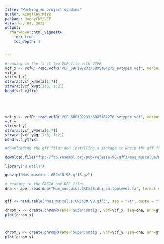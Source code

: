 ```yaml
---
title: "Working on project studies"
author: Kingsley/Mark
package: HandyCNV/VCF
date: May 04, 2021
output: 
  rmarkdown::html_vignette:
    toc: true
    toc_depth: 1


---
```

```r
#reading in the first two VCF file with VCFR
vcf_x <- vcfR::read.vcfR("VCF_SRP199233/SRX5884275_svtyper.vcf", verbose = FALSE)
vcf_x
str(vcf_x)
strwrap(vcf_x@meta[1:7])
strwrap(vcf_x@gt[1:6, 1:2])
head(vcf_x@fix)





vcf_y <- vcfR::read.vcfR("VCF_SRP199233/SRX5884276_svtyper.vcf", verbose = FALSE)
vcf_y
str(vcf_y)
strwrap(vcf_y@meta[1:7])
strwrap(vcf_y@gt[1:6, 1:2])
head(vcf_y@fix)
```

```r
#downloading the gff files and installing a package to unzip the gff file.

download.file("ftp://ftp.ensembl.org/pub/release-98/gff3/mus_musculus/Mus_musculus.GRCm38.98.gff3.gz",destfile = "Mus_musculus.GRCm38.98.gff3.gz")

library("R.utils")

gunzip("Mus_musculus.GRCm38.98.gff3.gz")

```

```r
# reading in the FASTA and GFF files
dna <- ape::read.dna("Mus_musculus.GRCm38.dna_sm.toplevel.fa", format = "fasta",skip = 0, nlines = 0, comment.char = "#", as.character = FALSE, as.matrix = NULL)


gff <- read.table("Mus_musculus.GRCm38.98.gff3", sep = "\t", quote = "")
```

```r
chrom_x <- create.chromR(name='Supercontig', vcf=vcf_x, seq=dna, ann=gff)
plot(chrom_x)




```

```r
chrom_y <- create.chromR(name='Supercontig', vcf=vcf_y, seq=dna, ann=gff)
plot(chrom_y)
```
```r

```




